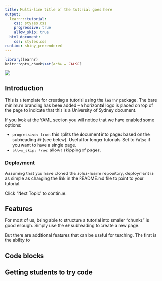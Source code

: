 ```yaml
---
title: Multi-line title of the tutorial goes here
output: 
  learnr::tutorial:
    css: styles.css
    progressive: true
    allow_skip: true
  html_document:
    css: styles.css
runtime: shiny_prerendered
---
```


```r
library(learnr)
knitr::opts_chunk$set(echo = FALSE)
```


![](images/usyd_horizontal.svg)

## Introduction

This is a template for creating a tutorial using the `learnr` package. The bare minimum branding has been added -- a horizontal logo is placed on top of the page to indicate that this is a University of Sydney document.

If you look at the YAML section you will notice that we have enabled some options:

- `progressive: true`: this splits the document into pages based on the subheading `##` (see below). Useful for longer tutorials. Set to `false` if you want to have a single page.
- `allow_skip: true`: allows skipping of pages.

### Deployment

Assuming that you have cloned the soles-learnr repository, deployment is as simple as changing the link in the README.md file to point to your tutorial.

Click "Next Topic" to continue.

## Features

For most of us, being able to structure a tutorial into smaller "chunks" is good enough. Simply use the `##` subheading to create a new page. 

But there are additional features that can be useful for teaching. The first is the ability to 

## Code blocks

## Getting students to try code